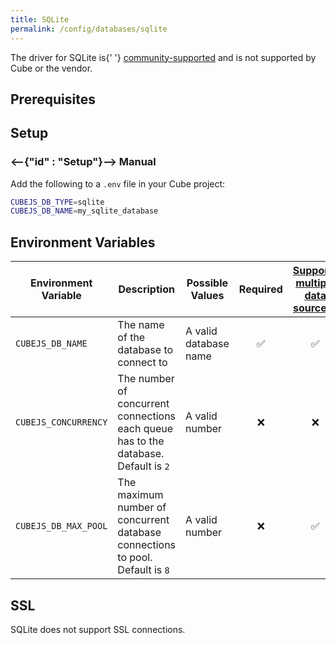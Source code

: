 ```yaml
---
title: SQLite
permalink: /config/databases/sqlite
---
```


<WarningBox>
  The driver for SQLite is{' '}
  <a href="../databases#driver-support">community-supported</a> and is not
  supported by Cube or the vendor.
</WarningBox>

## Prerequisites

## Setup

### <--{"id" : "Setup"}--> Manual

Add the following to a `.env` file in your Cube project:

```bash
CUBEJS_DB_TYPE=sqlite
CUBEJS_DB_NAME=my_sqlite_database
```

## Environment Variables

| Environment Variable | Description                                                                         | Possible Values       | Required | [Supports multiple data sources?][ref-config-multiple-ds-decorating-env] |
| -------------------- | ----------------------------------------------------------------------------------- | --------------------- | :------: | :----------------------------------------------------------------------: |
| `CUBEJS_DB_NAME`     | The name of the database to connect to                                              | A valid database name |    ✅    |                                    ✅                                    |
| `CUBEJS_CONCURRENCY` | The number of concurrent connections each queue has to the database. Default is `2` | A valid number        |    ❌    |                                    ❌                                    |
| `CUBEJS_DB_MAX_POOL` | The maximum number of concurrent database connections to pool. Default is `8`       | A valid number        |    ❌    |                                    ✅                                    |

## SSL

SQLite does not support SSL connections.

[ref-config-multiple-ds-decorating-env]:
  /config/multiple-data-sources#configuring-data-sources-with-environment-variables-decorated-environment-variables
